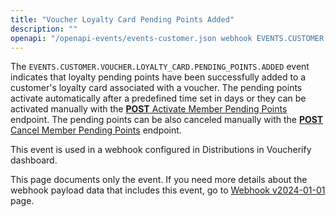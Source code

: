 ```yaml
---
title: "Voucher Loyalty Card Pending Points Added"
description: ""
openapi: "/openapi-events/events-customer.json webhook EVENTS.CUSTOMER.VOUCHER.LOYALTY_CARD.PENDING_POINTS.ADDED"
---
```


The `EVENTS.CUSTOMER.VOUCHER.LOYALTY_CARD.PENDING_POINTS.ADDED` event indicates that loyalty pending points have been successfully added to a customer's loyalty card associated with a voucher. The pending points activate automatically after a predefined time set in days or they can be activated manually with the [**POST** Activate Member Pending Points](ref:activate-member-pending-points) endpoint. The pending points can be also canceled manually with the [**POST** Cancel Member Pending Points](ref:cancel-member-pending-points) endpoint.

This event is used in a webhook configured in Distributions in Voucherify dashboard.

<Note>This page documents only the event. If you need more details about the webhook payload data that includes this event, go to [Webhook v2024-01-01](/api-reference/introduction-to-webhooks "Introduction to webhooks v2024-01-01") page.</Note>